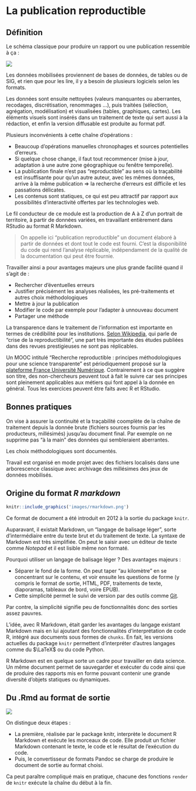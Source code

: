 # La publication reproductible

## Définition

Le schéma classique pour produire un rapport ou une publication ressemble à ça :

![](images/schema_publi.png)

Les données mobilisées proviennent de bases de données, de tables ou de SIG, et rien que pour les lire, il y a besoin de plusieurs logiciels selon les formats.

Les données sont ensuite nettoyées (valeurs manquantes ou aberrantes, recodages, discrétisation, renommages ...), puis traitées (sélection, agrégation, modélisation) et visualisées (tables, graphiques, cartes). Les éléments visuels sont insérés dans un traitement de texte qui sert aussi à la rédaction, et enfin la version diffusable est produite au format pdf.

Plusieurs inconvénients à cette chaîne d'opérations :

- Beaucoup d'opérations manuelles chronophages et sources potentielles d'erreurs.
- Si quelque chose change, il faut tout recommencer (mise à jour, adaptation à une autre zone géographique ou fenêtre temporelle).
- La publication finale n'est pas "reproductible" au sens où la traçabilité est insuffisante pour qu'un autre auteur, avec les mêmes données, arrive à la même publication $\Rightarrow$ la recherche d'erreurs est difficile et les passations délicates.
- Les contenus sont statiques, ce qui est peu attractif par rapport aux possibilités d'interactivité offertes par les technologies web.

Le fil conducteur de ce module est la production de A à Z d'un portrait de territoire, à partir de données variées, en travaillant entièrement dans RStudio au format R Markdown.

>On appelle ici "publication reproductible" un document élaboré à partir de données et dont tout le code est fourni. C'est la disponibilité du code qui rend l'analyse réplicable, indépendament de la qualité de la documentation qui peut être fournie. 

Travailler ainsi a pour avantages majeurs une plus grande facilité quand il s'agit de :

+ Rechercher d'éventuelles erreurs
+ Justifier précisément les analyses réalisées, les pré-traitements et autres choix méthodologiques
+ Mettre à jour la publication
+ Modifier le code par exemple pour l'adapter à unnouveau document
+ Partager une méthode

La transparence dans le traitement de l'information est importante en termes de crédibilité pour les institutions. [Selon Wikipedia](https://fr.wikipedia.org/wiki/Crise_de_la_reproductibilit%C3%A9),  qui parle de "crise de la reproductibilité", une part très importante des études publiées dans des revues prestigieuses ne sont pas réplicables.

Un MOOC intitulé "Recherche reproductible : principes méthodologiques pour une science transparente" est périodiquement proposé sur la [plateforme France Université Numérique](https://www.fun-mooc.fr/). Contrairement à ce que suggère son titre, des non-chercheurs peuvent tout à fait le suivre car ses principes sont pleinement applicables aux métiers qui font appel à la donnée en général. Tous les exercices peuvent être faits avec R et RStudio.

## Bonnes pratiques

On vise à assurer la continuité et la traçabilité coomplète de la chaîne de traitement depuis la donnée brute (fichiers sources fournis par les producteurs, millésimés) jusqu'au document final. Par exemple on ne supprime pas "à la main" des données qui sembleraient aberrantes.

Les choix méthodologiques sont documentés.

Travail est organisé en mode projet avec des fichiers localisés dans une arborescence classique avec archivage des millésimes des jeux de données mobilisés.

## Origine du format *R markdown*

```r
knitr::include_graphics('images/rmarkdown.png')
```

Ce format de document a été introduit en 2012 à la sortie du package `knitr`.

Auparavant, il existait Markdown, un "langage de balisage léger", sorte d'intermédiaire entre du texte brut et du traitement de texte. La syntaxe de Markdown est très simplifiée. On peut le saisir avec un éditeur de texte comme *Notepad* et il est lisible même non formaté.

Pourquoi utiliser un langage de balisage léger ? Des avantages majeurs :

- Séparer le fond de la forme. On peut taper "au kilomètre" en se concentrant sur le contenu, et voir ensuite les questions de forme (y compris le format de sortie, HTML, PDF, traitements de texte, diaporamas, tableaux de bord, voire EPUB).
- Cette simplicité permet le suivi de version par des outils comme [Git](https://fr.wikipedia.org/wiki/Git).

Par contre, la simplicité signifie peu de fonctionnalités donc des sorties assez pauvres.

L'idée, avec R Markdown, était garder les avantages du langage existant Markdown mais en lui ajoutant des fonctionnalités d'interprétation de code R, intégré aux documents sous formes de `chunks`. En fait, les versions actuelles du package `knitr` permettent d'interpréter d'autres langages comme du $\LaTeX$ ou du code Python.

R Markdown est en quelque sorte un cadre pour travailler en data science. Un même document permet de sauvegarder et exécuter du code ainsi que de produire des rapports mis en forme pouvant contenir une grande diversité d'objets statiques ou dynamiques.



## Du .Rmd au format de sortie

![](images/render.png)

On distingue deux étapes :

- La première, réalisée par le package knitr, interprète le document R Markdown et exécute les morceaux de code. Elle produit un fichier Markdown contenant le texte, le code et le résultat de l'exécution du code.
- Puis, le convertisseur de formats Pandoc se charge de produire le document de sortie au format choisi.

Ca peut paraître compliqué mais en pratique, chacune des fonctions `render` de `knitr` exécute la chaîne du début à la fin.














